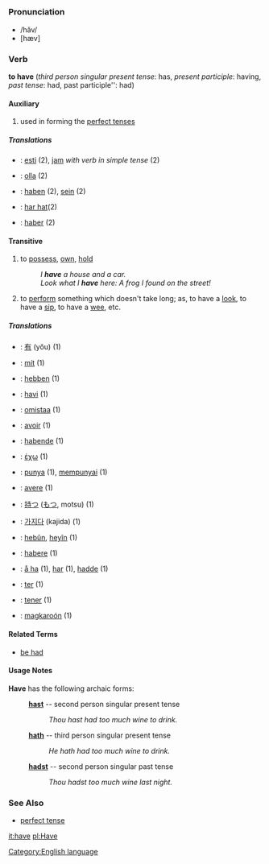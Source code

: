 =={{en}}==
[[Category:English language]]
===Pronunciation===
*/hăv/
*[hæv]
===Verb===
'''to have''' (''third person singular present tense'': has, ''present participle'': having, ''past tense'': had, past participle'': had)
====Auxiliary====
# used in forming the [[perfect tense]]s
=====Translations=====
*{{eo}}: [[esti]] (2), [[jam]] ''with verb in simple tense'' (2)
*{{fi}}: [[olla]] (2)
*{{de}}: [[haben]] (2), [[sein]] (2)
*{{no}}: [[har hat]](2)
*{{es}}: [[haber]] (2)
====Transitive====
# to [[possess]], [[own]], [[hold]]
#:''I '''have''' a house and a car.''
#:''Look what I '''have''' here: A frog I found on the street!''
# to [[perform]] something which doesn't take long; as, to have a [[look]], to have a [[sip]], to have a [[wee]], etc.

=====Translations=====
*{{zh}}: [[有]] (yǒu) (1)
*{{cs}}: [[mít]] (1)
*{{nl}}: [[hebben]] (1)
*{{eo}}: [[havi]] (1)
*{{fi}}: [[omistaa]] (1)
*{{fr}}: [[avoir]] (1)
*{{de}}: [[haben]][[:de:Haben|de]] (1)
*{{el}}: [[έχω]] (1)
*{{id}}: [[punya]] (1), [[punya|mempunyai]] (1)
*{{it}}: [[avere]] (1)
*{{ja}}: [[持つ]] ([[もつ]], motsu) (1)
*{{ko}}: [[가지다]] (kajida) (1)
*{{ku}}: [[hebûn]], [[heyîn]] (1)
*{{la}}: [[habere]] (1)
*{{no}}: [[å ha]] (1), [[har]] (1), [[hadde]] (1)
*{{pt}}: [[ter]] (1)
*{{es}}: [[tener]] (1)
*{{tl}}: [[magkaroón]] (1)

====Related Terms====
*[[be had]]

====Usage Notes====
'''Have''' has the following archaic forms:
: '''[[hast]]''' -- second person singular present tense
:: ''Thou hast had too much wine to drink.''
: '''[[hath]]''' -- third person singular present tense
:: ''He hath had too much wine to drink.''
: '''[[hadst]]''' -- second person singular past tense
:: ''Thou hadst too much wine last night.''
===See Also===
*[[perfect tense]]

[[it:have]]
[[pl:Have]]